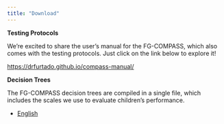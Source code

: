 ```yaml
---
title: "Download"
---
```


**Testing Protocols**

We're excited to share the user's manual for the FG-COMPASS, which also comes with the testing protocols. Just click on the link below to explore it!

<https://drfurtado.github.io/compass-manual/>

**Decision Trees**

The FG-COMPASS decision trees are compiled in a single file, which includes the scales we use to evaluate children's performance.

-   [English](static/files/fgcompass-dt-eng.pdf)